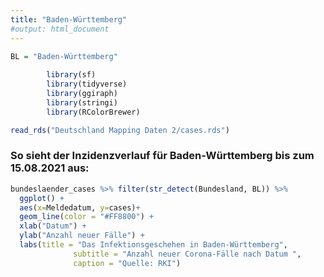 ```yaml
---
title: "Baden-Württemberg"
#output: html_document
---
```


```r
BL = "Baden-Württemberg"
		
		library(sf)
		library(tidyverse)
		library(ggiraph)
		library(stringi)
		library(RColorBrewer)
```

```r
read_rds("Deutschland Mapping Daten 2/cases.rds")
```

### So sieht der Inzidenzverlauf für Baden-Württemberg bis zum 15.08.2021 aus:

```r
bundeslaender_cases %>% filter(str_detect(Bundesland, BL)) %>%
  ggplot() +
  aes(x=Meldedatum, y=cases)+
  geom_line(color = "#FF8800") +
  xlab("Datum") +
  ylab("Anzahl neuer Fälle") +
  labs(title = "Das Infektionsgeschehen in Baden-Württemberg",
              subtitle = "Anzahl neuer Corona-Fälle nach Datum ",
              caption = "Quelle: RKI")
```

